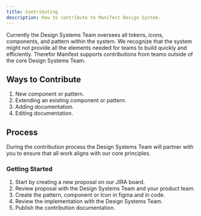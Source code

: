 ```yaml
---
title: Contributing
description: How to contribute to Manifest Design System.
---
```


Currently the Design Systems Team oversees all tokens, icons, components, and pattern within the system.
We recognize that the system might not provide all the elements needed for teams to build quickly and efficiently.
Therefor Manifest supports contributions from teams outside of the core Design Systems Team.

## Ways to Contribute

1. New component or pattern.
2. Extending an existing component or pattern.
3. Adding documentation.
4. Editing documentation.

## Process

During the contribution process the Design Systems Team will partner with you to ensure that all work aligns with our core principles.

### Getting Started

1. Start by creating a new proposal on our JIRA board.
2. Review proposal with the Design Systems Team and your product team.
3. Create the pattern, component or Icon in figma and in code.
4. Review the implementation with the Design Systems Team.
5. Publish the contribution documentation.

